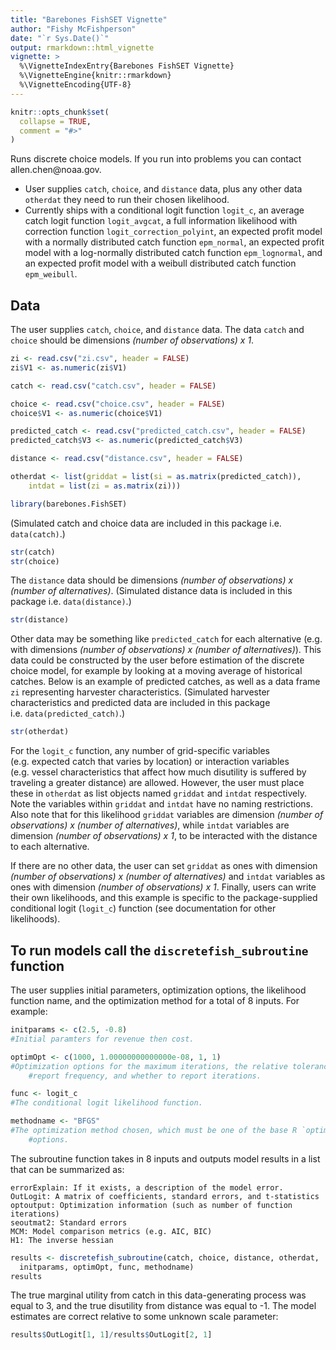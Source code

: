 ```yaml
---
title: "Barebones FishSET Vignette"
author: "Fishy McFishperson"
date: "`r Sys.Date()`"
output: rmarkdown::html_vignette
vignette: >
  %\VignetteIndexEntry{Barebones FishSET Vignette}
  %\VignetteEngine{knitr::rmarkdown}
  %\VignetteEncoding{UTF-8}
---
```


```r
knitr::opts_chunk$set(
  collapse = TRUE,
  comment = "#>"
)
```

Runs discrete choice models. If you run into problems you can contact
allen.chen@noaa.gov.

- User supplies `catch`, `choice`, and `distance` data, plus any other data
`otherdat` they need to run their chosen likelihood.
- Currently ships with a conditional logit function `logit_c`, an average catch
logit function `logit_avgcat`, a full information likelihood with correction
function `logit_correction_polyint`, an expected profit model with a normally
distributed catch function `epm_normal`, an expected profit model with a
log-normally distributed catch function `epm_lognormal`, and an expected profit
model with a weibull distributed catch function `epm_weibull`.

## Data
The user supplies `catch`, `choice`, and `distance` data. The data `catch` and
`choice` should be dimensions *(number of observations) x 1*.

```r
zi <- read.csv("zi.csv", header = FALSE)
zi$V1 <- as.numeric(zi$V1)

catch <- read.csv("catch.csv", header = FALSE)

choice <- read.csv("choice.csv", header = FALSE)
choice$V1 <- as.numeric(choice$V1)

predicted_catch <- read.csv("predicted_catch.csv", header = FALSE)
predicted_catch$V3 <- as.numeric(predicted_catch$V3)

distance <- read.csv("distance.csv", header = FALSE)

otherdat <- list(griddat = list(si = as.matrix(predicted_catch)),
    intdat = list(zi = as.matrix(zi)))

library(barebones.FishSET)
```
(Simulated catch and choice data are included in this package i.e.
`data(catch)`.)
```r
str(catch)
str(choice)
```

The `distance` data should be dimensions *(number of observations) x
(number of alternatives)*. (Simulated distance data is included in this package
i.e. `data(distance)`.)
```r
str(distance)
```

Other data may be something like `predicted_catch` for each alternative (e.g.
with dimensions *(number of observations) x (number of alternatives)*). This
data could be constructed by the user before estimation of the discrete choice
model, for example by looking at a moving average of historical catches. Below
is an example of predicted catches, as well as a data frame `zi` representing
harvester characteristics. (Simulated harvester characteristics and predicted
data are included in this package i.e. `data(predicted_catch)`.)
```r
str(otherdat)
```

For the `logit_c` function, any number of grid-specific variables (e.g. expected
catch that varies by location) or interaction variables (e.g. vessel
characteristics that affect how much disutility is suffered by traveling a
greater distance) are allowed. However, the user must place these in `otherdat`
as list objects named `griddat` and `intdat` respectively. Note the variables
within `griddat` and `intdat` have no naming restrictions. Also note that for
this likelihood `griddat` variables are dimension *(number of observations) x
(number of alternatives)*, while `intdat` variables are dimension *(number of
observations) x 1*, to be interacted with the distance to each alternative.

If there are no other data, the user can set `griddat` as ones with dimension
*(number of observations) x (number of alternatives)* and `intdat` variables as
ones with dimension *(number of observations) x 1*. Finally, users can write
their own likelihoods, and this example is specific to the package-supplied
conditional logit (`logit_c`) function (see documentation for other
likelihoods).

## To run models call the `discretefish_subroutine` function

The user supplies initial parameters, optimization options, the likelihood
function name, and the optimization method for a total of 8 inputs. For example:

```r
initparams <- c(2.5, -0.8)
#Initial paramters for revenue then cost.

optimOpt <- c(1000, 1.00000000000000e-08, 1, 1)
#Optimization options for the maximum iterations, the relative tolerance of x,
    #report frequency, and whether to report iterations.

func <- logit_c
#The conditional logit likelihood function.

methodname <- "BFGS"
#The optimization method chosen, which must be one of the base R `optim`
    #options.
```

The subroutine function takes in 8 inputs and outputs model results in a list
that can be summarized as:

	errorExplain: If it exists, a description of the model error.
	OutLogit: A matrix of coefficients, standard errors, and t-statistics
	optoutput: Optimization information (such as number of function iterations)
	seoutmat2: Standard errors
	MCM: Model comparison metrics (e.g. AIC, BIC)
	H1: The inverse hessian

```r
results <- discretefish_subroutine(catch, choice, distance, otherdat,
  initparams, optimOpt, func, methodname)
results
```

The true marginal utility from catch in this data-generating process was equal
to 3, and the true disutility from distance was equal to -1. The model estimates
are correct relative to some unknown scale parameter:

```r
results$OutLogit[1, 1]/results$OutLogit[2, 1]
```

